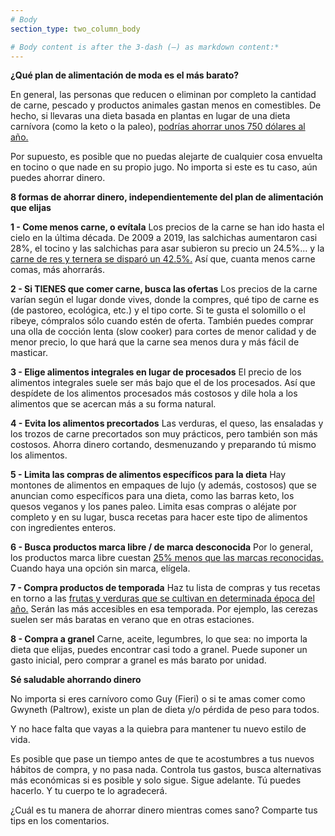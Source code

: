 ```yaml
---
# Body
section_type: two_column_body

# Body content is after the 3-dash (—) as markdown content:*
---
```

**¿Qué plan de alimentación de moda es el más barato?**

En general, las personas que reducen o eliminan por completo la cantidad de carne, pescado y productos animales gastan menos en comestibles. De hecho, si llevaras una dieta basada en plantas en lugar de una dieta carnívora (como la keto o la paleo), [podrías ahorrar unos 750 dólares al año.](https://www.medicaldaily.com/vegetarian-diet-can-save-you-around-750-each-year-when-compared-meat-eating-diet-356670)

Por supuesto, es posible que no puedas alejarte de cualquier cosa envuelta en tocino o que nade en su propio jugo. No importa si este es tu caso, aún puedes ahorrar dinero.

**8 formas de ahorrar dinero, independientemente del plan de alimentación que elijas**

**1 - Come menos carne, o evítala**
Los precios de la carne se han ido hasta el cielo en la última década. De 2009 a 2019, las salchichas aumentaron casi 28%, el tocino y las salchichas para asar subieron su precio un 24.5%... y la [carne de res y ternera se disparó un 42.5%.](https://www.usatoday.com/story/money/personalfinance/2019/02/28/average-grocery-store-bill-cost-is-driven-up-most-by-these-items/39094659/) Así que, cuanta menos carne comas, más ahorrarás.

**2 - Si TIENES que comer carne, busca las ofertas**
Los precios de la carne varían según el lugar donde vives, donde la compres, qué tipo de carne es (de pastoreo, ecológica, etc.) y el tipo corte. Si te gusta el solomillo o el ribeye, cómpralos sólo cuando estén de oferta. También puedes comprar una olla de cocción lenta (slow cooker) para cortes de menor calidad y de menor precio, lo que hará que la carne sea menos dura y  más fácil de masticar. 

**3 - Elige alimentos integrales en lugar de procesados**
El precio de los alimentos integrales suele ser más bajo que el de los procesados. Así que despídete de los alimentos procesados más costosos y dile hola a los alimentos que se acercan más a su forma natural.

**4 - Evita los alimentos precortados**
Las verduras, el queso, las ensaladas y los trozos de carne precortados son muy prácticos, pero también son más costosos. Ahorra dinero cortando, desmenuzando y preparando tú mismo los alimentos.


**5 - Limita las compras de alimentos específicos para la dieta**
Hay montones de alimentos en empaques de lujo (y además, costosos) que se anuncian como específicos para una dieta, como las barras keto, los quesos veganos y los panes paleo. Limita esas compras o aléjate por completo y en su lugar, busca recetas para hacer este tipo de alimentos con ingredientes enteros.

**6 - Busca productos marca libre / de marca desconocida**
Por lo general, los productos marca libre cuestan [25% menos que las marcas reconocidas.](https://www.businessinsider.com/when-to-buy-store-brand-food-2014-9#:~:text=One%20reason%20they're%20cheaper,25%25%20less%20than%20national%20brands) Cuando haya una opción sin marca, elígela.

**7 - Compra productos de temporada**
Haz tu lista de compras y tus recetas en torno a las [frutas y verduras que se cultivan en determinada época del año.](https://snaped.fns.usda.gov/seasonal-produce-guide) Serán las más  accesibles en esa temporada. Por ejemplo, las cerezas suelen ser más baratas en verano que en otras estaciones.

**8 - Compra a granel**
Carne, aceite, legumbres, lo que sea: no importa la dieta que elijas, puedes encontrar casi todo a granel. Puede suponer un gasto inicial, pero comprar a granel es más barato por unidad.

**Sé saludable ahorrando dinero**

No importa si eres carnívoro como Guy (Fieri) o si te amas comer como Gwyneth (Paltrow), existe un plan de dieta y/o pérdida de peso para todos. 

Y no hace falta que vayas a la quiebra para mantener tu nuevo estilo de vida.

Es posible que pase un tiempo antes de que te acostumbres a tus nuevos hábitos de compra, y no pasa nada. Controla tus gastos, busca alternativas más económicas si es posible y solo sigue. Sigue adelante. Tú puedes hacerlo. Y tu cuerpo te lo agradecerá. 

¿Cuál es tu manera de ahorrar dinero mientras comes sano? Comparte tus tips en los comentarios.